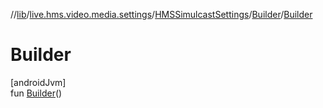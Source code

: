 //[lib](/api-reference/android/v2/home/content)/[live.hms.video.media.settings](../../index)/[HMSSimulcastSettings](../index)/[Builder](index)/[Builder](-builder)

# Builder

[androidJvm]\
fun [Builder](-builder)()
